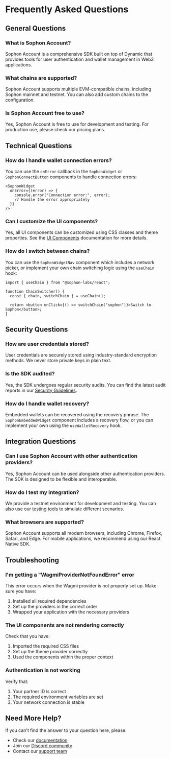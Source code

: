
<EyeBrown label="FAQ" />

# Frequently Asked Questions

## General Questions

### What is Sophon Account?

Sophon Account is a comprehensive SDK built on top of Dynamic that provides tools for user authentication and wallet management in Web3 applications.

### What chains are supported?

Sophon Account supports multiple EVM-compatible chains, including Sophon mainnet and testnet. You can also add custom chains to the configuration.

### Is Sophon Account free to use?

Yes, Sophon Account is free to use for development and testing. For production use, please check our pricing plans.

## Technical Questions

### How do I handle wallet connection errors?

You can use the `onError` callback in the `SophonWidget` or `SophonConnectButton` components to handle connection errors:

```tsx
<SophonWidget
  onError={(error) => {
    console.error("Connection error:", error);
    // Handle the error appropriately
  }}
/>
```

### Can I customize the UI components?

Yes, all UI components can be customized using CSS classes and theme properties. See the [UI Components](/ui/overview) documentation for more details.

### How do I switch between chains?

You can use the `SophonWidgetNav` component which includes a network picker, or implement your own chain switching logic using the `useChain` hook:

```tsx
import { useChain } from "@sophon-labs/react";

function ChainSwitcher() {
  const { chain, switchChain } = useChain();

  return <button onClick={() => switchChain("sophon")}>Switch to Sophon</button>;
}
```

## Security Questions

### How are user credentials stored?

User credentials are securely stored using industry-standard encryption methods. We never store private keys in plain text.

### Is the SDK audited?

Yes, the SDK undergoes regular security audits. You can find the latest audit reports in our [Security Guidelines](/getting-started/secutiry).

### How do I handle wallet recovery?

Embedded wallets can be recovered using the recovery phrase. The `SophonEmbeddedWidget` component includes a recovery flow, or you can implement your own using the `useWalletRecovery` hook.

## Integration Questions

### Can I use Sophon Account with other authentication providers?

Yes, Sophon Account can be used alongside other authentication providers. The SDK is designed to be flexible and interoperable.

### How do I test my integration?

We provide a testnet environment for development and testing. You can also use our [testing tools](/configuration/testing) to simulate different scenarios.

### What browsers are supported?

Sophon Account supports all modern browsers, including Chrome, Firefox, Safari, and Edge. For mobile applications, we recommend using our React Native SDK.

## Troubleshooting

### I'm getting a "WagmiProviderNotFoundError" error

This error occurs when the Wagmi provider is not properly set up. Make sure you have:

1. Installed all required dependencies
2. Set up the providers in the correct order
3. Wrapped your application with the necessary providers

### The UI components are not rendering correctly

Check that you have:

1. Imported the required CSS files
2. Set up the theme provider correctly
3. Used the components within the proper context

### Authentication is not working

Verify that:

1. Your partner ID is correct
2. The required environment variables are set
3. Your network connection is stable

## Need More Help?

If you can't find the answer to your question here, please:

- Check our [documentation](/)
- Join our [Discord community](https://discord.gg/sophon)
- Contact our [support team](mailto:support@sophon.xyz)
